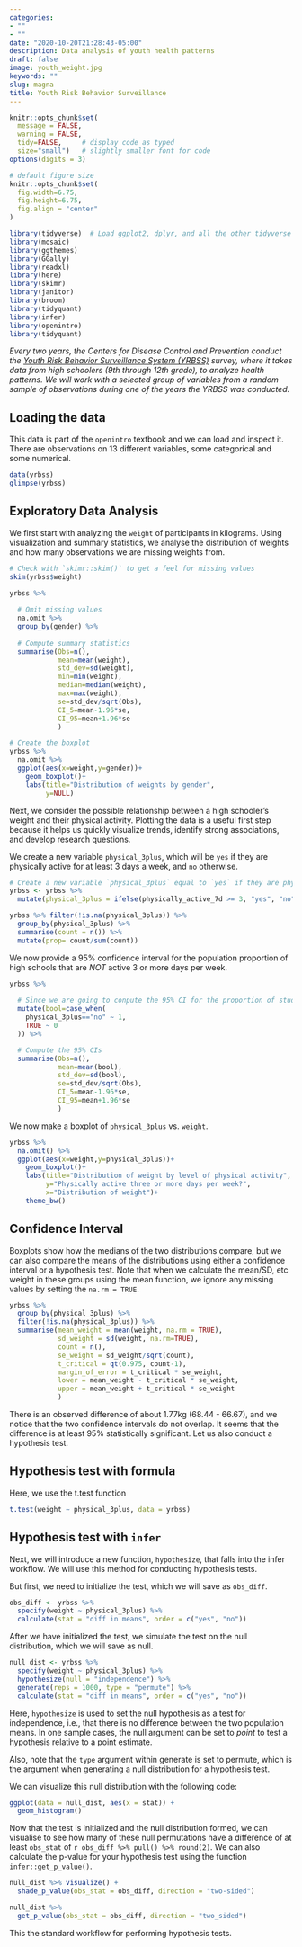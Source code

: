 ```yaml
---
categories:
- ""
- ""
date: "2020-10-20T21:28:43-05:00"
description: Data analysis of youth health patterns 
draft: false
image: youth_weight.jpg
keywords: ""
slug: magna
title: Youth Risk Behavior Surveillance
---
```


```r
knitr::opts_chunk$set(
  message = FALSE, 
  warning = FALSE, 
  tidy=FALSE,     # display code as typed
  size="small")   # slightly smaller font for code
options(digits = 3)

# default figure size
knitr::opts_chunk$set(
  fig.width=6.75, 
  fig.height=6.75,
  fig.align = "center"
)
```

```r
library(tidyverse)  # Load ggplot2, dplyr, and all the other tidyverse packages
library(mosaic)
library(ggthemes)
library(GGally)
library(readxl)
library(here)
library(skimr)
library(janitor)
library(broom)
library(tidyquant)
library(infer)
library(openintro)
library(tidyquant)
```

*Every two years, the Centers for Disease Control and Prevention conduct the [Youth Risk Behavior Surveillance System (YRBSS)](https://www.cdc.gov/healthyyouth/data/yrbs/index.htm) survey, where it takes data from high schoolers (9th through 12th grade), to analyze health patterns. We will work with a selected group of variables from a random sample of observations during one of the years the YRBSS was conducted.*


## Loading the data

This data is part of the `openintro` textbook and we can load and inspect it. There are observations on 13 different variables, some categorical and some numerical. 

```r
data(yrbss)
glimpse(yrbss)
```

## Exploratory Data Analysis

We first start with analyzing the `weight` of participants in kilograms. Using visualization and summary statistics, we analyse the distribution of weights and how many observations we are missing weights from.

```r

# Check with `skimr::skim()` to get a feel for missing values
skim(yrbss$weight)

yrbss %>%
  
  # Omit missing values
  na.omit %>%
  group_by(gender) %>%
  
  # Compute summary statistics
  summarise(Obs=n(),
            mean=mean(weight),
            std_dev=sd(weight),
            min=min(weight),
            median=median(weight),
            max=max(weight),
            se=std_dev/sqrt(Obs),
            CI_5=mean-1.96*se,
            CI_95=mean+1.96*se
            )

# Create the boxplot
yrbss %>%
  na.omit %>%
  ggplot(aes(x=weight,y=gender))+
    geom_boxplot()+
    labs(title="Distribution of weights by gender",
         y=NULL)

```

Next, we consider the possible relationship between a high schooler’s weight and their physical activity. Plotting the data is a useful first step because it helps us quickly visualize trends, identify strong associations, and develop research questions.

We create a new variable `physical_3plus`, which will be `yes` if they are physically active for at least 3 days a week, and `no` otherwise.

  
```r
# Create a new variable `physical_3plus` equal to `yes` if they are phycially active for at least 3 days a week, and `no` otherwise
yrbss <- yrbss %>% 
  mutate(physical_3plus = ifelse(physically_active_7d >= 3, "yes", "no"))

yrbss %>% filter(!is.na(physical_3plus)) %>% 
  group_by(physical_3plus) %>% 
  summarise(count = n()) %>% 
  mutate(prop= count/sum(count))

```
We now provide a 95% confidence interval for the population proportion of high schools that are *NOT* active 3 or more days per week.

```r
yrbss %>%
  
  # Since we are going to conpute the 95% CI for the proportion of students that are NOT active, we create a new variable bool equals to 1 if `physical_3plus` is "no"
  mutate(bool=case_when(
    physical_3plus=="no" ~ 1,
    TRUE ~ 0
  )) %>%

  # Compute the 95% CIs
  summarise(Obs=n(),
            mean=mean(bool),
            std_dev=sd(bool),
            se=std_dev/sqrt(Obs),
            CI_5=mean-1.96*se,
            CI_95=mean+1.96*se
            )


```
  
We now make a boxplot of `physical_3plus` vs. `weight`.

```r
yrbss %>%
  na.omit() %>%
  ggplot(aes(x=weight,y=physical_3plus))+
    geom_boxplot()+
    labs(title="Distribution of weight by level of physical activity",
         y="Physically active three or more days per week?",
         x="Distribution of weight")+
    theme_bw()

```

## Confidence Interval

Boxplots show how the medians of the two distributions compare, but we can also compare the means of the distributions using either a confidence interval or a hypothesis test. Note that when we calculate the mean/SD, etc weight in these groups using the mean function, we ignore any missing values by setting the `na.rm = TRUE`.


```r
yrbss %>%
  group_by(physical_3plus) %>%
  filter(!is.na(physical_3plus)) %>% 
  summarise(mean_weight = mean(weight, na.rm = TRUE),
            sd_weight = sd(weight, na.rm=TRUE),
            count = n(),
            se_weight = sd_weight/sqrt(count),
            t_critical = qt(0.975, count-1), 
            margin_of_error = t_critical * se_weight,
            lower = mean_weight - t_critical * se_weight,
            upper = mean_weight + t_critical * se_weight
            )

```

There is an observed difference of about 1.77kg (68.44 - 66.67), and we notice that the two confidence intervals do not overlap. It seems that the difference is at least 95% statistically significant. Let us also conduct a hypothesis test.

## Hypothesis test with formula

Here, we use the t.test function

```r
t.test(weight ~ physical_3plus, data = yrbss)
```



## Hypothesis test with `infer`


Next, we will introduce a new function, `hypothesize`, that falls into the infer workflow. We will use this method for conducting hypothesis tests.

But first, we need to initialize the test, which we will save as `obs_diff`.

```r
obs_diff <- yrbss %>%
  specify(weight ~ physical_3plus) %>%
  calculate(stat = "diff in means", order = c("yes", "no"))

```


After we have initialized the test, we simulate the test on the null distribution, which we will save as null.


```r
null_dist <- yrbss %>%
  specify(weight ~ physical_3plus) %>%
  hypothesize(null = "independence") %>%
  generate(reps = 1000, type = "permute") %>%
  calculate(stat = "diff in means", order = c("yes", "no"))

```


Here, `hypothesize` is used to set the null hypothesis as a test for independence, i.e., that there is no difference between the two population means. In one sample cases, the null argument can be set to *point* to test a hypothesis relative to a point estimate.

Also, note that the `type` argument within generate is set to permute, which is the argument when generating a null distribution for a hypothesis test.

We can visualize this null distribution with the following code:

```r
ggplot(data = null_dist, aes(x = stat)) +
  geom_histogram()

```


Now that the test is initialized and the null distribution formed, we can visualise to see how many of these null permutations have a difference of at least `obs_stat` of `r obs_diff %>% pull() %>% round(2)`. We can also calculate the p-value for your hypothesis test using the function `infer::get_p_value()`.

```r

null_dist %>% visualize() +
  shade_p_value(obs_stat = obs_diff, direction = "two-sided")

null_dist %>%
  get_p_value(obs_stat = obs_diff, direction = "two_sided")

```


This the standard workflow for performing hypothesis tests.
